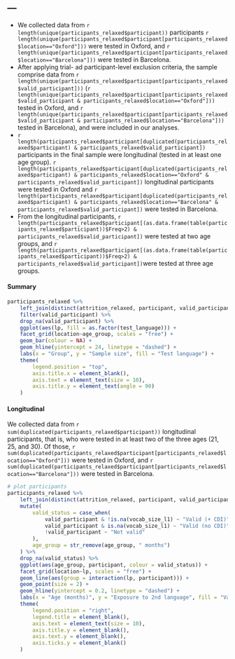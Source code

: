 ---
---


* We collected data from `r length(unique(participants_relaxed$participant))` participants `r length(unique(participants_relaxed$participant[participants_relaxed$location=="Oxford"]))` were tested in Oxford, and `r length(unique(participants_relaxed$participant[participants_relaxed$location=="Barcelona"]))` were tested in Barcelona.
* After applying trial- ad participant-level exclusion criteria, the sample comprise data from `r length(unique(participants_relaxed$participant[participants_relaxed$valid_participant]))` (`r length(unique(participants_relaxed$participant[participants_relaxed$valid_participant & participants_relaxed$location=="Oxford"]))` tested in Oxford, and `r length(unique(participants_relaxed$participant[participants_relaxed$valid_participant & participants_relaxed$location=="Barcelona"]))` tested in Barcelona), and were included in our analyses.
* `r length(participants_relaxed$participant[duplicated(participants_relaxed$participant) & participants_relaxed$valid_participant])` participants in the final sample were longitudinal (tested in at least one age group). `r length(participants_relaxed$participant[duplicated(participants_relaxed$participant) & participants_relaxed$location=="Oxford" & participants_relaxed$valid_participant])` longitudinal participants were tested in Oxford and `r length(participants_relaxed$participant[duplicated(participants_relaxed$participant) & participants_relaxed$location=="Barcelona" & participants_relaxed$valid_participant])` were tested in Barcelona.
* From the longitudinal participants, `r length(participants_relaxed$participant[(as.data.frame(table(participants_relaxed$participant))$Freq>2) & participants_relaxed$valid_participant])` were tested at two age groups, and `r length(participants_relaxed$participant[(as.data.frame(table(participants_relaxed$participant))$Freq>2) & participants_relaxed$valid_participant])`were tested at three age groups.


#### Summary

```{r participants_summary_relaxed, echo=FALSE, message=FALSE, warning=FALSE, paged.print=FALSE, fig.height=4, out.width="100%"}
participants_relaxed %>% 
	left_join(distinct(attrition_relaxed, participant, valid_participant)) %>% 
	filter(valid_participant) %>% 
	drop_na(valid_participant) %>% 
	ggplot(aes(lp, fill = as.factor(test_language))) +
	facet_grid(location~age_group, scales = "free") +
	geom_bar(colour = NA) +
	geom_hline(yintercept = 24, linetype = "dashed") +
	labs(x = "Group", y = "Sample size", fill = "Test language") +
	theme(
		legend.position = "top",
		axis.title.x = element_blank(),
		axis.text = element_text(size = 10),
		axis.title.y = element_text(angle = 90)
	) 
```

#### Longitudinal

We collected data from `r sum(duplicated(participants_relaxed$participant))` longitudinal participants, that is, who were tested in at least two of the three ages (21, 25, and 30). Of those, `r sum(duplicated(participants_relaxed$participant[participants_relaxed$location=="Oxford"]))` were tested in Oxford, and `r sum(duplicated(participants_relaxed$participant[participants_relaxed$location=="Barcelona"]))` were tested in Barcelona.

```{r participants_cohort_relaxed, echo=FALSE, message=FALSE, warning=FALSE, paged.print=FALSE, fig.height=6, out.width="100%"}
# plot participants
participants_relaxed %>% 
	left_join(distinct(attrition_relaxed, participant, valid_participant)) %>%
	mutate(
		valid_status = case_when(
			valid_participant & !is.na(vocab_size_l1) ~ "Valid (+ CDI)",
			valid_participant & is.na(vocab_size_l1) ~ "Valid (no CDI)",
			!valid_participant ~ "Not valid"
		),
		age_group = str_remove(age_group, " months")
	) %>%
	drop_na(valid_status) %>% 
	ggplot(aes(age_group, participant, colour = valid_status)) +
	facet_grid(location~lp, scales = "free") +
	geom_line(aes(group = interaction(lp, participant))) +
	geom_point(size = 2) +
	geom_hline(yintercept = 0.2, linetype = "dashed") +
	labs(x = "Age (months)", y = "Exposure to 2nd language", fill = "Validity status") +
	theme(
		legend.position = "right",
		legend.title = element_blank(),
		axis.text = element_text(size = 10),
		axis.title.y = element_blank(),
		axis.text.y = element_blank(),
		axis.ticks.y = element_blank()
	)
```


#### {-}

